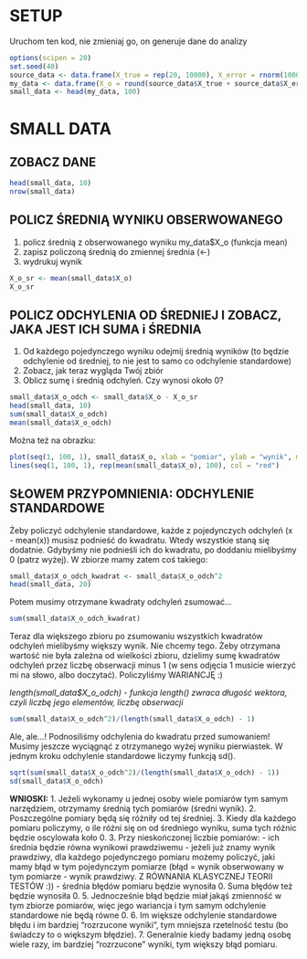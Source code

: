 # SETUP

Uruchom ten kod, nie zmieniaj go, on generuje dane do analizy

```r
options(scipen = 20)
set.seed(40)
source_data <- data.frame(X_true = rep(20, 10000), X_error = rnorm(10000, mean = 0, sd = 3)) 
my_data <- data.frame(X_o = round(source_data$X_true + source_data$X_error))
small_data <- head(my_data, 100)
```

# SMALL DATA

## ZOBACZ DANE

```r
head(small_data, 10)
nrow(small_data)
```

## POLICZ ŚREDNIĄ WYNIKU OBSERWOWANEGO

1. policz średnią z obserwowanego wyniku my_data$X_o (funkcja mean)
2. zapisz policzoną średnią do zmiennej średnia (<-)
3. wydrukuj wynik

```r
X_o_sr <- mean(small_data$X_o)
X_o_sr
```

## POLICZ ODCHYLENIA OD ŚREDNIEJ I ZOBACZ, JAKA JEST ICH SUMA i ŚREDNIA

1. Od każdego pojedynczego wyniku odejmij średnią wyników (to będzie odchylenie od średniej, to nie jest to samo co odchylenie standardowe)
2. Zobacz, jak teraz wygląda Twój zbiór
3. Oblicz sumę i średnią odchyleń. Czy wynosi około 0?

```r
small_data$X_o_odch <- small_data$X_o - X_o_sr
head(small_data, 10)
sum(small_data$X_o_odch)
mean(small_data$X_o_odch)
```

Można też na obrazku:

```r
plot(seq(1, 100, 1), small_data$X_o, xlab = "pomiar", ylab = "wynik", main="Hipotetyczne wyniki kolejnych pomiarów tym samym testem", sub = "Czerwona linia oznacza średni wynik pomiaru")
lines(seq(1, 100, 1), rep(mean(small_data$X_o), 100), col = "red")
```

## SŁOWEM PRZYPOMNIENIA: ODCHYLENIE STANDARDOWE

Żeby policzyć odchylenie standardowe, każde z pojedynczych odchyleń (x - mean(x)) musisz podnieść do kwadratu. Wtedy wszystkie staną się dodatnie. Gdybyśmy nie podnieśli ich do kwadratu, po doddaniu mielibyśmy 0 (patrz wyżej). W zbiorze mamy zatem coś takiego:

```r
small_data$X_o_odch_kwadrat <- small_data$X_o_odch^2
head(small_data, 20)
```

Potem musimy otrzymane kwadraty odchyleń zsumować...

```r
sum(small_data$X_o_odch_kwadrat)
```

Teraz dla większego zbioru po zsumowaniu wszystkich kwadratów odchyleń mielibyśmy większy wynik. Nie chcemy tego. Żeby otrzymana wartość nie była zależna od wielkości zbioru, dzielimy sumę kwadratów odchyleń przez liczbę obserwacji minus 1 (w sens odjęcia 1 musicie wierzyć mi na słowo, albo doczytać). Policzyliśmy WARIANCJĘ :) 

*length(small_data$X_o_odch) - funkcja length() zwraca długość wektora, czyli liczbę jego elementów, liczbę obserwacji*

```r
sum(small_data$X_o_odch^2)/(length(small_data$X_o_odch) - 1)
```

Ale, ale...! Podnosiliśmy odchylenia do kwadratu przed sumowaniem! Musimy jeszcze wyciągnąć z otrzymanego wyżej wyniku pierwiastek. W jednym kroku odchylenie standardowe liczymy funkcją sd().

```r
sqrt(sum(small_data$X_o_odch^2)/(length(small_data$X_o_odch) - 1))
sd(small_data$X_o_odch)
```

**WNIOSKI:**
1. Jeżeli wykonamy u jednej osoby wiele pomiarów tym samym narzędziem, otrzymamy średnią tych pomiarów (średni wynik).
2. Poszczególne pomiary będą się różniły od tej średniej.
3. Kiedy dla każdego pomiaru policzymy, o ile różni się on od średniego wyniku, suma tych różnic będzie oscylowała koło 0.
3. Przy nieskończonej liczbie pomiarów:
  - ich średnia będzie równa wynikowi prawdziwemu
  - jeżeli już znamy wynik prawdziwy, dla każdego pojedynczego pomiaru możemy policzyć, jaki mamy błąd w tym pojedynczym pomiarze (błąd = wynik obserwowany w tym pomiarze - wynik prawdziwy. Z RÓWNANIA KLASYCZNEJ TEORII TESTÓW :))
  - średnia błędów pomiaru będzie wynosiła 0. Suma błędów też będzie wynosiła 0.
5. Jednocześnie błąd będzie miał jakąś zmienność w tym zbiorze pomiarów, więc jego wariancja i tym samym odchylenie standardowe nie będą równe 0.
6. Im większe odchylenie standardowe błędu i im bardziej "rozrzucone wyniki", tym mniejsza rzetelność testu (bo świadczy to o większym błędzie).
7. Generalnie kiedy badamy jedną osobę wiele razy, im bardziej "rozrzucone" wyniki, tym większy błąd pomiaru.


